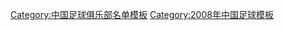 {{Football squad with logo
 | name      = 2008年成都谢菲联名单
 | bgcolor   = #DA251C
 | textcolor = #FFFAF7
 | teamname  = 成都谢菲联
 | seasontitle=[[2008年中国足球超级联赛|<span style="color: #FFFAF7;">2008年</span>]][[中国足球超级联赛|<span style="color: #FFFAF7;">中超联赛</span>]]第13名
 | teamlogo  = 
 | p1=[[符宾]]
 | p2=[[刘成 (1982年)|刘成]]
 | p3=[[迪玛尔]]
 | p4=[[李建滨]]
 | p5=[[季铭义]]
 | p6=[[邹鹏]]
 | p7=[[赵明鑫]]
 | p8=[[李铁]]
 | p9=[[丹尼尔森]]
 | p10=[[奥里塞罗·内里斯·罗德里格斯|罗德里格斯]]
 | p11=[[张远 (足球运动员)|张远]]
 | p12=[[王翼]]
 | p13=[[王鹏]]
 | p15=[[丁琪]]
 | p16=[[王存]]
 | p17=[[杨泽志]]
 | p18=[[姚夏]]
 | p19=[[姜骁宁]]
 | p20=[[邹侑根]]
 | p21=[[张朝松]]
 | p22=[[兰一]]
 | p23=[[徐擎]]
 | p24=[[郑汪洋]]
 | p25=[[彭欣力]]
 | p26=[[夏棋溪]]
 | p27=[[徐夷文]]
 | p28=[[朱晓刚]]
 | p29=[[高翔 (足球运动员)|高翔]]
 | p30=[[金永俊]]
 | p31=[[王安治]]
 | p32=[[肖晓]]
 | p33=[[汪嵩]]
 | p34=[[尹阳]]
 | p35=[[王毅 (足球运动员)|王毅]]
 | p36=[[金文鑫]]
 | p37=[[任勇坤]]
 | p38=[[许超]]
 | manager=[[黎兵]]
}}
<noinclude>
{{DEFAULTSORT:Chengdu Blades F.C. Squad 2008}}
[[Category:中国足球俱乐部名单模板]]
[[Category:2008年中国足球模板]]
</noinclude>